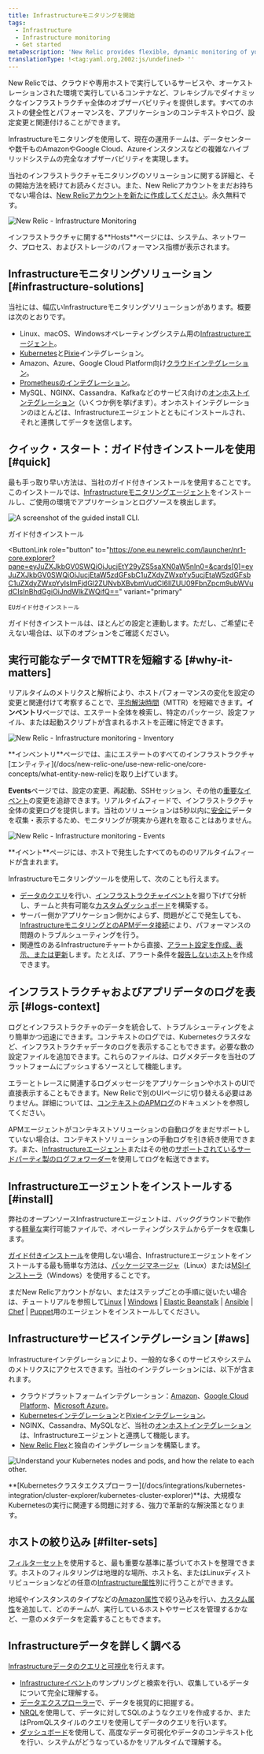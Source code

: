 ```yaml
---
title: Infrastructureモニタリングを開始
tags:
  - Infrastructure
  - Infrastructure monitoring
  - Get started
metaDescription: 'New Relic provides flexible, dynamic monitoring of your entire infrastructure. Learn about features, installation, and use cases.'
translationType: !<tag:yaml.org,2002:js/undefined> ''
---
```















New Relicでは、クラウドや専用ホストで実行しているサービスや、オーケストレーションされた環境で実行しているコンテナなど、フレキシブルでダイナミックなインフラストラクチャ全体のオブザーバビリティを提供します。すべてのホストの健全性とパフォーマンスを、アプリケーションのコンテキストやログ、設定変更と関連付けることができます。

Infrastructureモニタリングを使用して、現在の運用チームは、データセンターや数千ものAmazonやGoogle Cloud、Azureインスタンスなどの複雑なハイブリッドシステムの完全なオブザーバビリティを実現します。

当社のインフラストラクチャモニタリングのソリューションに関する詳細と、その開始方法を続けてお読みください。また、New Relicアカウントをまだお持ちでない場合は、[New Relicアカウントを新たに作成してください](https://newrelic.com/signup)。永久無料です。

<img
  title="New Relic - Infrastructure Monitoring"
  alt="New Relic - Infrastructure Monitoring"
  src={nroneInfrastructureHosts}
/>

<figcaption>
  インフラストラクチャに関する**Hosts**ページには、システム、ネットワーク、プロセス、およびストレージのパフォーマンス指標が表示されます。
</figcaption>

## Infrastructureモニタリングソリューション [#infrastructure-solutions]

当社には、幅広いInfrastructureモニタリングソリューションがあります。概要は次のとおりです。

* Linux、macOS、Windowsオペレーティングシステム用の[Infrastructureエージェント](/docs/infrastructure/install-infrastructure-agent/get-started/install-infrastructure-agent)。
* [Kubernetes](/docs/kubernetes-pixie/kubernetes-integration/installation/kubernetes-integration-install-configure)と[Pixie](/docs/kubernetes-pixie/auto-telemetry-pixie/get-started-auto-telemetry-pixie)インテグレーション。
* Amazon、Azure、Google Cloud Platform向け[クラウドインテグレーション](/docs/infrastructure/infrastructure-integrations/get-started/introduction-infrastructure-integrations/#cloud-integrations)。
* [Prometheusのインテグレーション](/docs/infrastructure/prometheus-integrations/get-started/send-prometheus-metric-data-new-relic)。
* MySQL、NGINX、Cassandra、Kafkaなどのサービス向けの[オンホストインテグレーション](/docs/infrastructure/infrastructure-integrations/get-started/introduction-infrastructure-integrations/#on-host-integrations)（いくつか例を挙げます）。オンホストインテグレーションのほとんどは、Infrastructureエージェントとともにインストールされ、それと連携してデータを送信します。

## クイック・スタート：ガイド付きインストールを使用 [#quick]

最も手っ取り早い方法は、当社のガイド付きインストールを使用することです。このインストールでは、[Infrastructureモニタリングエージェント](/docs/infrastructure/install-infrastructure-agent/get-started/install-infrastructure-agent)をインストールし、ご使用の環境でアプリケーションとログソースを検出します。

<img
  title="The guided install CLI."
  alt="A screenshot of the guided install CLI."
  src={guidedInstallCli}
/>

<ButtonGroup>
  <ButtonLink
    role="button"
    to="https://one.newrelic.com/launcher/nr1-core.explorer?pane=eyJuZXJkbGV0SWQiOiJucjEtY29yZS5saXN0aW5nIn0=&cards[0]=eyJuZXJkbGV0SWQiOiJucjEtaW5zdGFsbC1uZXdyZWxpYy5ucjEtaW5zdGFsbC1uZXdyZWxpYyIsImFjdGl2ZUNvbXBvbmVudCI6IlZUU09FbnZpcm9ubWVudCIsInBhdGgiOiJndWlkZWQifQ=="
    variant="primary"
  >
    ガイド付きインストール
  </ButtonLink>

  <ButtonLink
    role="button"
    to="https://one.eu.newrelic.com/launcher/nr1-core.explorer?pane=eyJuZXJkbGV0SWQiOiJucjEtY29yZS5saXN0aW5nIn0=&cards[0]=eyJuZXJkbGV0SWQiOiJucjEtaW5zdGFsbC1uZXdyZWxpYy5ucjEtaW5zdGFsbC1uZXdyZWxpYyIsImFjdGl2ZUNvbXBvbmVudCI6IlZUU09FbnZpcm9ubWVudCIsInBhdGgiOiJndWlkZWQifQ=="
    variant="primary"
  >
    EUガイド付きインストール
  </ButtonLink>
</ButtonGroup>

ガイド付きインストールは、ほとんどの設定と連動します。ただし、ご希望にそえない場合は、以下のオプションをご確認ください。

## 実行可能なデータでMTTRを短縮する [#why-it-matters]

リアルタイムのメトリクスと解析により、ホストパフォーマンスの変化を設定の変更と関連付けて考察することで、[平均解決時間](https://newrelic.com/devops/how-to-reduce-mttr)（MTTR）を短縮できます。**インベントリ**ページでは、エステート全体を検索し、特定のパッケージ、設定ファイル、または起動スクリプトが含まれるホストを正確に特定できます。

<img
  title="New Relic - Infrastructure monitoring - Inventory"
  alt="New Relic - Infrastructure monitoring - Inventory"
  src={nroneInfrastructureInventory}
/>

<figcaption>
  **インベントリ**ページでは、主にエステートのすべてのインフラストラクチャ[エンティティ](/docs/new-relic-one/use-new-relic-one/core-concepts/what-entity-new-relic)を取り上げています。
</figcaption>

**Events**ページでは、設定の変更、再起動、SSHセッション、その他の[重要なイベント](/docs/infrastructure-events-page#types)の変更を追跡できます。リアルタイムフィードで、インフラストラクチャ全体の変更ログを提供します。当社のソリューションは5秒以内に[安全に](/docs/infrastructure/new-relic-infrastructure/getting-started/infrastructure-security)データを収集・表示するため、モニタリングが現実から遅れを取ることはありません。

<img
  title="New Relic - Infrastructure monitoring - Events"
  alt="New Relic - Infrastructure monitoring - Events"
  src={nroneInfrastructureEvents}
/>

<figcaption>
  **イベント**ページには、ホストで発生したすべてのもののリアルタイムフィードが含まれます。
</figcaption>

Infrastructureモニタリングツールを使用して、次のことも行えます。

* [データのクエリ](/docs/using-new-relic/data/understand-data/query-new-relic-data)を行い、[インフラストラクチャイベント](/docs/default-infrastructure-events-attributes)を掘り下げて分析し、チームと共有可能な[カスタムダッシュボード](/docs/dashboards/new-relic-one-dashboards/get-started/introduction-new-relic-one-dashboards)を構築する。
* サーバー側かアプリケーション側かによらず、問題がどこで発生しても、[InfrastructureモニタリングとのAPMデータ接続](/docs/infrastructure/new-relic-infrastructure/data-instrumentation/new-relic-apm-data-infrastructure)により、パフォーマンスの問題のトラブルシューティングを行う。
* 関連性のあるInfrastructureチャートから直接、[アラート設定を作成、表示、または更新](/docs/add-edit-or-view-host-alert-information)します。たとえば、アラート条件を[報告しないホスト](/docs/infrastructure/new-relic-infrastructure/configuration/create-infrastructure-host-not-reporting-condition)を作成できます。

## インフラストラクチャおよびアプリデータのログを表示 [#logs-context]

ログとインフラストラクチャのデータを統合して、トラブルシューティングをより簡単かつ迅速にできます。コンテキストのログでは、Kubernetesクラスタなど、インフラストラクチャデータのログを表示することもできます。必要な数の設定ファイルを追加できます。これらのファイルは、ログメタデータを当社のプラットフォームにプッシュするソースとして機能します。

エラーとトレースに関連するログメッセージをアプリケーションやホストのUIで直接表示することもできます。New Relicで別のUIページに切り替える必要はありません。詳細については、[コンテキストのAPMログ](/docs/apm/new-relic-apm/getting-started/get-started-logs-context)のドキュメントを参照してください。

APMエージェントがコンテキストソリューションの自動ログをまだサポートしていない場合は、コンテキストソリューションの手動ログを引き続き使用できます。また、[Infrastructureエージェント](/docs/logs/forward-logs/forward-your-logs-using-infrastructure-agent/)またはその他の[サポートされているサードパーティ製のログフォワーダー](/docs/logs/forward-logs/enable-log-management-new-relic)を使用してログを転送できます。

## Infrastructureエージェントをインストールする [#install]

弊社のオープンソースInfrastructureエージェントは、バックグラウンドで動作する[軽量な](/docs/infrastructure/new-relic-infrastructure/getting-started/agent-performance-overhead)実行可能ファイルで、オペレーティングシステムからデータを収集します。

[ガイド付きインストール](#quick)を使用しない場合、Infrastructureエージェントをインストールする最も簡単な方法は、[パッケージマネージャ](/docs/infrastructure/install-configure-manage-infrastructure/linux-installation/install-infrastructure-linux-using-package-manager)（Linux）または[MSIインストーラ](/docs/infrastructure/install-configure-manage-infrastructure/windows-installation/install-infrastructure-windows-server-using-msi-installer)（Windows）を使用することです。

まだNew Relicアカウントがない、またはステップごとの手順に従いたい場合は、チュートリアルを参照して[Linux](/docs/infrastructure/install-configure-manage-infrastructure/linux-installation/install-infrastructure-linux-using-package-manager) \| [Windows](/docs/infrastructure/new-relic-infrastructure/installation/install-infrastructure-windows-server) \| [Elastic Beanstalk](/docs/infrastructure/new-relic-infrastructure/installation/install-infrastructure-agent-aws-elastic-beanstalk) \| [Ansible](/docs/infrastructure/new-relic-infrastructure/config-management-tools/configure-new-relic-infrastructure-using-ansible) \| [Chef](/docs/infrastructure/new-relic-infrastructure/config-management-tools/configure-new-relic-infrastructure-using-chef) \| [Puppet](/docs/infrastructure/new-relic-infrastructure/config-management-tools/configure-new-relic-infrastructure-puppet)用のエージェントをインストールしてください。

## Infrastructureサービスインテグレーション [#aws]

Infrastructureインテグレーションにより、一般的な多くのサービスやシステムのメトリクスにアクセスできます。当社のインテグレーションには、以下が含まれます。

* クラウドプラットフォームインテグレーション：[Amazon](/docs/infrastructure/amazon-integrations/aws-integrations-list)、[Google Cloud Platform](/docs/integrations/google-cloud-platform-integrations)、[Microsoft Azure](/docs/infrastructure/microsoft-azure-integrations/azure-integrations-list)。
* [Kubernetesインテグレーション](/docs/kubernetes-pixie/kubernetes-integration/installation/kubernetes-integration-install-configure)と[Pixieインテグレーション](/docs/kubernetes-pixie/auto-telemetry-pixie/get-started-auto-telemetry-pixie)。
* NGINX、Cassandra、MySQLなど、当社の[オンホストインテグレーション](/docs/infrastructure/host-integrations/host-integrations-list)は、Infrastructureエージェントと連携して機能します。
* [New Relic Flex](/docs/introduction-new-relics-flex-integration)と独自のインテグレーションを構築します。

<img
  title="NR_Cluster_Explorer.png"
  alt="Understand your Kubernetes nodes and pods, and how the relate to each other. "
  src={nrClusterExplorer}
/>

<figcaption>
  **[Kubernetesクラスタエクスプローラー](/docs/integrations/kubernetes-integration/cluster-explorer/kubernetes-cluster-explorer)**は、大規模なKubernetesの実行に関連する問題に対する、強力で革新的な解決策となります。
</figcaption>

## ホストの絞り込み [#filter-sets]

[フィルターセット](/docs/scopes-organize-your-infrastructure)を使用すると、最も重要な基準に基づいてホストを整理できます。ホストのフィルタリングは地理的な場所、ホスト名、またはLinuxディストリビューションなどの任意の[Infrastructure属性](/docs/default-infrastructure-events-attributes)別に行うことができます。

地域やインスタンスのタイプなどの[Amazon属性](/docs/default-infrastructure-events-attributes#aws-ec2-attributes)で絞り込みを行い、[カスタム属性](/docs/meatballs-configuring-your-agent#attributes)を追加して、どのチームが、実行しているホストやサービスを管理するかなど、一意のメタデータを定義することもできます。

## Infrastructureデータを詳しく調べる

[Infrastructureデータのクエリと可視化](/docs/using-new-relic/data/understand-data/query-new-relic-data)を行えます。

* [Infrastructureイベント](/docs/infrastructure/manage-your-data/data-instrumentation/default-infrastructure-events)のサンプリングと検索を行い、収集しているデータについて完全に理解する。
* [データエクスプローラー](/docs/query-your-data/explore-query-data/data-explorer/introduction-data-explorer)で、データを視覚的に把握する。
* [NRQL](/docs/insights/nrql-new-relic-query-language/using-nrql/introduction-nrql)を使用して、データに対してSQLのようなクエリを作成するか、またはPromQLスタイルのクエリを使用してデータのクエリを行います。
* [ダッシュボード](/docs/dashboards/new-relic-one-dashboards/get-started/introduction-new-relic-one-dashboards)を使用して、高度なデータ可視化やデータのコンテキスト化を行い、システムがどうなっているかをリアルタイムで理解する。